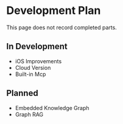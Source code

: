 
# Development Plan

<Callout type='warning'>This page does not record completed parts.</Callout>

## In Development

- iOS Improvements
- Cloud Version
- Built-in Mcp

## Planned

- Embedded Knowledge Graph
- Graph RAG
